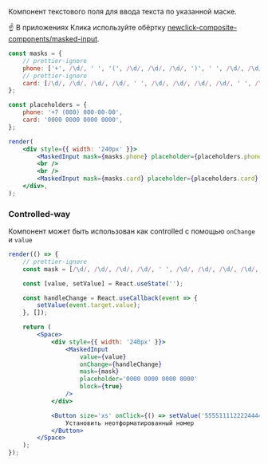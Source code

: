 Компонент текстового поля для ввода текста по указанной маске.

☝️ В приложениях Клика используйте обёртку [newclick-composite-components/masked-input](http://digital/demo/newclick-composite-components/master/?path=/docs/form-maskedinput--basic).

```jsx live
const masks = {
    // prettier-ignore
    phone: ['+', /\d/, ' ', '(', /\d/, /\d/, /\d/, ')', ' ', /\d/, /\d/, /\d/, '-', /\d/, /\d/, '-', /\d/, /\d/],
    // prettier-ignore
    card: [/\d/, /\d/, /\d/, /\d/, ' ', /\d/, /\d/, /\d/, /\d/, ' ', /\d/, /\d/, /\d/, /\d/, ' ', /\d/, /\d/, /\d/, /\d/]
};

const placeholders = {
    phone: '+7 (000) 000-00-00',
    card: '0000 0000 0000 0000',
};

render(
    <div style={{ width: '240px' }}>
        <MaskedInput mask={masks.phone} placeholder={placeholders.phone} block={true} />
        <br />
        <br />
        <MaskedInput mask={masks.card} placeholder={placeholders.card} block={true} />
    </div>,
);
```

### Controlled-way

Компонент может быть использован как controlled с помощью `onChange` и `value`

```jsx live
render(() => {
    // prettier-ignore
    const mask = [/\d/, /\d/, /\d/, /\d/, ' ', /\d/, /\d/, /\d/, /\d/, ' ', /\d/, /\d/, /\d/, /\d/, ' ', /\d/, /\d/, /\d/, /\d/];

    const [value, setValue] = React.useState('');

    const handleChange = React.useCallback(event => {
        setValue(event.target.value);
    }, []);

    return (
        <Space>
            <div style={{ width: '240px' }}>
                <MaskedInput
                    value={value}
                    onChange={handleChange}
                    mask={mask}
                    placeholder='0000 0000 0000 0000'
                    block={true}
                />
            </div>

            <Button size='xs' onClick={() => setValue('5555111122224444')}>
                Установить неотформатированный номер
            </Button>
        </Space>
    );
});
```
